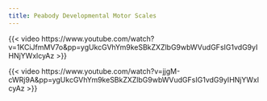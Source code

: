 ```yaml
---
title: Peabody Developmental Motor Scales
---
```


{{< video https://www.youtube.com/watch?v=1KCiJfmMV7o&pp=ygUkcGVhYm9keSBkZXZlbG9wbWVudGFsIG1vdG9yIHNjYWxlcyAz >}}

{{< video https://www.youtube.com/watch?v=jjgM-cWRj9A&pp=ygUkcGVhYm9keSBkZXZlbG9wbWVudGFsIG1vdG9yIHNjYWxlcyAz >}}

